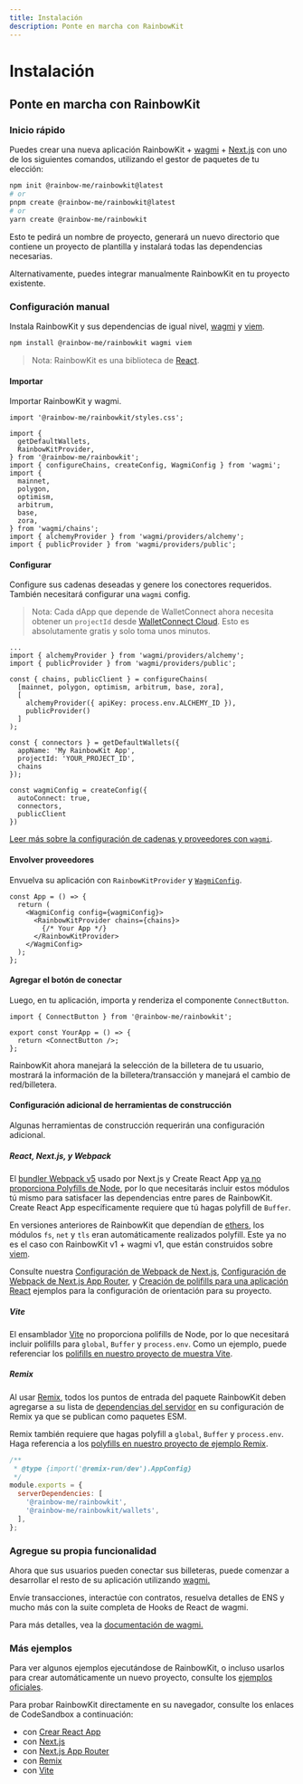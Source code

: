 ```yaml
---
title: Instalación
description: Ponte en marcha con RainbowKit
---
```


# Instalación

## Ponte en marcha con RainbowKit

### Inicio rápido

Puedes crear una nueva aplicación RainbowKit + [wagmi](https://wagmi.sh) + [Next.js](https://nextjs.org) con uno de los siguientes comandos, utilizando el gestor de paquetes de tu elección:

```bash
npm init @rainbow-me/rainbowkit@latest
# or
pnpm create @rainbow-me/rainbowkit@latest
# or
yarn create @rainbow-me/rainbowkit
```

Esto te pedirá un nombre de proyecto, generará un nuevo directorio que contiene un proyecto de plantilla y instalará todas las dependencias necesarias.

Alternativamente, puedes integrar manualmente RainbowKit en tu proyecto existente.

### Configuración manual

Instala RainbowKit y sus dependencias de igual nivel, [wagmi](https://wagmi.sh/) y [viem](https://viem.sh).

```bash
npm install @rainbow-me/rainbowkit wagmi viem
```

> Nota: RainbowKit es una biblioteca de [React](https://reactjs.org/).

#### Importar

Importar RainbowKit y wagmi.

```tsx
import '@rainbow-me/rainbowkit/styles.css';

import {
  getDefaultWallets,
  RainbowKitProvider,
} from '@rainbow-me/rainbowkit';
import { configureChains, createConfig, WagmiConfig } from 'wagmi';
import {
  mainnet,
  polygon,
  optimism,
  arbitrum,
  base,
  zora,
} from 'wagmi/chains';
import { alchemyProvider } from 'wagmi/providers/alchemy';
import { publicProvider } from 'wagmi/providers/public';
```

#### Configurar

Configure sus cadenas deseadas y genere los conectores requeridos. También necesitará configurar una `wagmi` config.

> Nota: Cada dApp que depende de WalletConnect ahora necesita obtener un `projectId` desde [WalletConnect Cloud](https://cloud.walletconnect.com/). Esto es absolutamente gratis y solo toma unos minutos.

```tsx line=4-99
...
import { alchemyProvider } from 'wagmi/providers/alchemy';
import { publicProvider } from 'wagmi/providers/public';

const { chains, publicClient } = configureChains(
  [mainnet, polygon, optimism, arbitrum, base, zora],
  [
    alchemyProvider({ apiKey: process.env.ALCHEMY_ID }),
    publicProvider()
  ]
);

const { connectors } = getDefaultWallets({
  appName: 'My RainbowKit App',
  projectId: 'YOUR_PROJECT_ID',
  chains
});

const wagmiConfig = createConfig({
  autoConnect: true,
  connectors,
  publicClient
})
```

[Leer más sobre la configuración de cadenas y proveedores con `wagmi`](https://wagmi.sh/docs/providers/configuring-chains).

#### Envolver proveedores

Envuelva su aplicación con `RainbowKitProvider` y [`WagmiConfig`](https://wagmi.sh/docs/provider).

```tsx
const App = () => {
  return (
    <WagmiConfig config={wagmiConfig}>
      <RainbowKitProvider chains={chains}>
        {/* Your App */}
      </RainbowKitProvider>
    </WagmiConfig>
  );
};
```

#### Agregar el botón de conectar

Luego, en tu aplicación, importa y renderiza el componente `ConnectButton`.

```tsx
import { ConnectButton } from '@rainbow-me/rainbowkit';

export const YourApp = () => {
  return <ConnectButton />;
};
```

RainbowKit ahora manejará la selección de la billetera de tu usuario, mostrará la información de la billetera/transacción y manejará el cambio de red/billetera.

#### Configuración adicional de herramientas de construcción

Algunas herramientas de construcción requerirán una configuración adicional.

##### React, Next.js, y Webpack

El [bundler Webpack v5](https://webpack.js.org/blog/2020-10-10-webpack-5-release/) usado por Next.js y Create React App [ya no proporciona Polyfills de Node](https://webpack.js.org/blog/2020-10-10-webpack-5-release/#automatic-nodejs-polyfills-removed), por lo que necesitarás incluir estos módulos tú mismo para satisfacer las dependencias entre pares de RainbowKit. Create React App específicamente requiere que tú hagas polyfill de `Buffer`.

En versiones anteriores de RainbowKit que dependían de [ethers](https://docs.ethers.org/v5/), los módulos `fs`, `net` y `tls` eran automáticamente realizados polyfill. Este ya no es el caso con RainbowKit v1 + wagmi v1, que están construidos sobre [viem](https://viem.sh/).

Consulte nuestra [Configuración de Webpack de Next.js](https://github.com/rainbow-me/rainbowkit/blob/main/examples/with-next/next.config.js), [Configuración de Webpack de Next.js App Router](https://github.com/rainbow-me/rainbowkit/blob/main/examples/with-next-app/next.config.js), y [Creación de polifills para una aplicación React](https://github.com/rainbow-me/rainbowkit/blob/main/examples/with-create-react-app/src/polyfills.ts) ejemplos para la configuración de orientación para su proyecto.

##### Vite

El ensamblador [Vite](https://vitejs.dev) no proporciona polifills de Node, por lo que necesitará incluir polifills para `global`, `Buffer` y `process.env`. Como un ejemplo, puede referenciar los [polifills en nuestro proyecto de muestra Vite](https://github.com/rainbow-me/rainbowkit/tree/main/examples/with-vite/src/polyfills.ts).

##### Remix

Al usar [Remix](https://remix.run), todos los puntos de entrada del paquete RainbowKit deben agregarse a su lista de [dependencias del servidor](https://remix.run/docs/en/v1/pages/gotchas#importing-esm-packages) en su configuración de Remix ya que se publican como paquetes ESM.

Remix también requiere que hagas polyfill a `global`, `Buffer` y `process.env`. Haga referencia a los [polyfills en nuestro proyecto de ejemplo Remix](https://github.com/rainbow-me/rainbowkit/blob/main/examples/with-remix/app/polyfills.ts).

```js
/**
 * @type {import('@remix-run/dev').AppConfig}
 */
module.exports = {
  serverDependencies: [
    '@rainbow-me/rainbowkit',
    '@rainbow-me/rainbowkit/wallets',
  ],
};
```

### Agregue su propia funcionalidad

Ahora que sus usuarios pueden conectar sus billeteras, puede comenzar a desarrollar el resto de su aplicación utilizando [wagmi.](https://wagmi.sh)

Envíe transacciones, interactúe con contratos, resuelva detalles de ENS y mucho más con la suite completa de Hooks de React de wagmi.

Para más detalles, vea la [documentación de wagmi.](https://wagmi.sh)

### Más ejemplos

Para ver algunos ejemplos ejecutándose de RainbowKit, o incluso usarlos para crear automáticamente un nuevo proyecto, consulte los [ejemplos oficiales](https://github.com/rainbow-me/rainbowkit/tree/main/examples).

Para probar RainbowKit directamente en su navegador, consulte los enlaces de CodeSandbox a continuación:

-   con [Crear React App](https://codesandbox.io/p/sandbox/github/rainbow-me/rainbowkit/tree/main/examples/with-create-react-app)
-   con [Next.js](https://codesandbox.io/p/sandbox/github/rainbow-me/rainbowkit/tree/main/examples/with-next)
-   con [Next.js App Router](https://codesandbox.io/p/sandbox/github/rainbow-me/rainbowkit/tree/main/examples/with-next-app)
-   con [Remix](https://codesandbox.io/p/sandbox/github/rainbow-me/rainbowkit/tree/main/examples/with-remix)
-   con [Vite](https://codesandbox.io/p/sandbox/github/rainbow-me/rainbowkit/tree/main/examples/with-vite)
